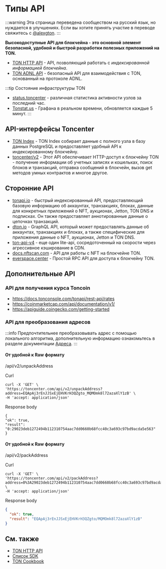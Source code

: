 # Типы API

:::warning
Эта страница переведена сообществом на русский язык, но нуждается в улучшениях. Если вы хотите принять участие в переводе свяжитесь с [@alexgton](https://t.me/alexgton).
:::

**Высокодоступные API для блокчейна - это основной элемент безопасной, удобной и быстрой разработки полезных приложений на TON.**

- [TON HTTP API](/v3/guidelines/dapps/apis-sdks/ton-http-apis) - API, позволяющий работать с *индексированной информацией блокчейна*.
- [TON ADNL API](/v3/guidelines/dapps/apis-sdks/ton-adnl-apis) - безопасный API для взаимодействия с TON, основанный на протоколе ADNL.

:::tip Состояние инфраструктуры TON

- [status.toncenter](https://status.toncenter.com/) - различная статистика активности узлов за последний час.
- [Tonstat.us](https://tonstat.us/) - Графана в реальном времени, обновляется каждые 5 минут.
  :::

## API-интерфейсы Toncenter

- [TON Index](https://toncenter.com/api/v3/) - TON Index собирает данные с полного узла в базу данных PostgreSQL и предоставляет удобный API к индексированному блокчейну.
- [toncenter/v2](https://toncenter.com/) - Этот API обеспечивает HTTP-доступ к блокчейну TON - получение информации об учетных записях и кошельках, поиск блоков и транзакций, отправка сообщений в блокчейн, вызов get методов умных контрактов и многое другое.

## Сторонние API

- [tonapi.io](https://docs.tonconsole.com/tonapi) - быстрый индексированный API, предоставляющий базовую информацию об аккаунтах, транзакциях, блоках, данные для конкретных приложений о NFT, аукционах, Jetton, TON DNS и подписках. Он также предоставляет аннотированные данные о цепочках транзакций.
- [dton.io](https://dton.io/graphql/) - GraphQL API, который может предоставлять данные об аккаунтах, транзакциях и блоках, а также специфические для приложения данные о NFT, аукционах, Jetton и TON DNS.
- [ton-api-v4](https://mainnet-v4.tonhubapi.com) - еще один lite-api, сосредоточенный на скорости через агрессивное кэширование в CDN.
- [docs.nftscan.com](https://docs.nftscan.com/reference/ton/model/asset-model) - API для работы с NFT на блокчейне TON.
- [everspace.center](https://everspace.center/toncoin) - Простой RPC API для доступа к блокчейну TON.

## Дополнительные API

### API для получения курса Toncoin

- https://docs.tonconsole.com/tonapi/rest-api/rates
- https://coinmarketcap.com/api/documentation/v1/
- https://apiguide.coingecko.com/getting-started

### API для преобразования адресов

:::info
Предпочтительнее преобразовывать адрес с помощью локального алгоритма, дополнительную информацию ознакомьтесь в разделе документации [Адреса](/v3/documentation/smart-contracts/addresses).
:::

#### От удобной к Raw формату

/api/v2/unpackAddress

Curl

```curl
curl -X 'GET' \
'https://toncenter.com/api/v2/unpackAddress?address=EQApAj3rEnJJSxEjEHVKrH3QZgto_MQMOmk8l72azaXlY1zB' \
-H 'accept: application/json'
```

Response body

```curl
{
"ok": true,
"result": "0:29023deb1272494b112310754aac7dd0660b68fcc40c3a693c97bd9acda5e563"
}
```

#### От удобной к Raw формату

/api/v2/packAddress

Curl

```curl
curl -X 'GET' \
'https://toncenter.com/api/v2/packAddress?address=0%3A29023deb1272494b112310754aac7dd0660b68fcc40c3a693c97bd9acda5e563' \
-H 'accept: application/json'
```

Response body

```json
{
  "ok": true,
  "result": "EQApAj3rEnJJSxEjEHVKrH3QZgto/MQMOmk8l72azaXlY1zB"
}
```

## См. также

- [TON HTTP API](/v3/guidelines/dapps/apis-sdks/ton-http-apis)
- [Список SDK](/v3/guidelines/dapps/apis-sdks/sdk)
- [TON Cookbook](/v3/guidelines/dapps/cookbook)
